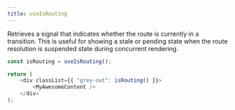 ```yaml
---
title: useIsRouting
---
```


Retrieves a signal that indicates whether the route is currently in a transition.
This is useful for showing a stale or pending state when the route resolution is suspended state during concurrent rendering.

```js
const isRouting = useIsRouting();

return (
	<div classList={{ "grey-out": isRouting() }}>
		<MyAwesomeContent />
	</div>
);
```
